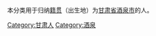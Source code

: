{{Catnav|頁面分類|各種主題的頁面分類|依中国各省来作的分类|各地中国人|甘肃人}}
{{Catnav|頁面分類|人物|各國人物|中国人|各地中国人|甘肃人}}

本分类用于归纳[[籍贯|籍贯]]（出生地）为[[甘肃省|甘肃省]][[酒泉市|酒泉市]]的人。

[[Category:甘肃人|Category:甘肃人]]
[[Category:酒泉|Category:酒泉]]